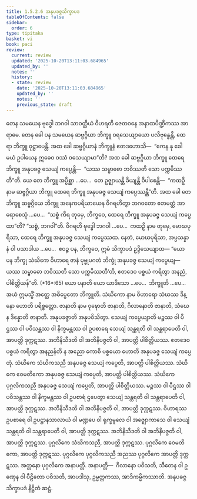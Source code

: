 ```yaml
---
title: 1.5.2.6 အနုပခဇ္ဇသိက္ခာပဒ
tableOfContents: false
sidebar:
  order: 6
type: tipitaka
basket: vi
book: paci
review:
  current: review
  updated: '2025-10-20T13:11:03.684965'
  updated_by: ''
  notes: ''
  history:
  - state: review
    date: '2025-10-20T13:11:03.684965'
    updated_by: ''
    notes: ''
    previous_state: draft
---
```



<DynamicBreadcrumb />


<ReviewStatus review={frontmatter.review} showDetails={true} />

<HypothesisAnnotation frontmatter={frontmatter} />

<Division number="119" book="paci" e="ch" v="2" p="62">

<Paragraph number="415" book="paci">
တေန သမယေန ဗုဒ္ဓေါ ဘဂဝါ သာဝတ္ထိယံ ဝိဟရတိ ဇေတဝနေ အနာထပိဏ္ဍိကဿ အာရာမေ. တေန ခေါ ပန သမယေန ဆဗ္ဗဂ္ဂိယာ ဘိက္ခူ ဝရသေယျာယော ပလိဗုန္ဓေန္တိ, ထေရာ ဘိက္ခူ ဝုဋ္ဌာပေန္တိ. အထ ခေါ ဆဗ္ဗဂ္ဂိယာနံ ဘိက္ခူနံ ဧတဒဟောသိ—  “ကေန နု ခေါ မယံ ဥပါယေန ဣဓေဝ ဝဿံ ဝသေယျာမာ”တိ? အထ ခေါ ဆဗ္ဗဂ္ဂိယာ ဘိက္ခူ ထေရေ ဘိက္ခူ အနုပခဇ္ဇ သေယျံ ကပ္ပေန္တိ—  “ယဿ သမ္ဗာဓော ဘဝိဿတိ သော ပက္ကမိဿတီ”တိ. ယေ တေ ဘိက္ခူ အပ္ပိစ္ဆာ …ပေ…  တေ ဥဇ္ဈာယန္တိ ခိယျန္တိ ဝိပါစေန္တိ—  “ကထဉှိ နာမ ဆဗ္ဗဂ္ဂိယာ ဘိက္ခူ ထေရေ ဘိက္ခူ အနုပခဇ္ဇ သေယျံ ကပ္ပေဿန္တီ”တိ.
</Paragraph>

<Paragraph number="416" book="paci">
အထ ခေါ တေ ဘိက္ခူ ဆဗ္ဗဂ္ဂိယေ ဘိက္ခူ အနေကပရိယာယေန ဝိဂရဟိတွာ ဘဂဝတော ဧတမတ္ထံ အာရောစေသုံ …ပေ…  “သစ္စံ ကိရ တုမှေ, ဘိက္ခဝေ, ထေရေ ဘိက္ခူ အနုပခဇ္ဇ သေယျံ ကပ္ပေထာ”တိ? “သစ္စံ, ဘဂဝါ”တိ. ဝိဂရဟိ ဗုဒ္ဓေါ ဘဂဝါ …ပေ…  ကထဉှိ နာမ တုမှေ, မောဃပုရိသာ, ထေရေ ဘိက္ခူ အနုပခဇ္ဇ သေယျံ ကပ္ပေဿထ. နေတံ, မောဃပုရိသာ, အပ္ပသန္နာနံ ဝါ ပသာဒါယ …ပေ…  ဧဝဉ္စ ပန, ဘိက္ခဝေ, ဣမံ သိက္ခာပဒံ ဥဒ္ဒိသေယျာထ—
</Paragraph>

</Division>
<Division number="120" book="paci" e="ch" v="2" p="62">

<Paragraph number="417" book="paci">
<Emphasis>“ယော ပန ဘိက္ခု သံဃိကေ ဝိဟာရေ ဇာနံ ပုဗ္ဗုပဂတံ ဘိက္ခုံ အနုပခဇ္ဇ သေယျံ ကပ္ပေယျ—  ယဿ သမ္ဗာဓော ဘဝိဿတိ သော ပက္ကမိဿတီ’တိ, ဧတဒေဝ ပစ္စယံ ကရိတွာ အနညံ, ပါစိတ္တိယန်”</Emphasis>တိ. (*16*:<Emphasis>65</Emphasis>)
</Paragraph>

</Division>
<Division number="121" book="paci" e="ch" v="2" p="62">

<Paragraph number="418" book="paci">
<Emphasis>ယော ပနာ</Emphasis>တိ ယော ယာဒိသော …ပေ…  <Emphasis>ဘိက္ခူ</Emphasis>တိ …ပေ…  အယံ ဣမသ္မိံ အတ္ထေ အဓိပ္ပေတော ဘိက္ခူတိ.
</Paragraph>

<Paragraph number="419" book="paci">
<Emphasis>သံဃိကော</Emphasis> နာမ ဝိဟာရော သံဃဿ ဒိန္နော ဟောတိ ပရိစ္စတ္တော.
</Paragraph>

<Paragraph number="420" book="paci">
<Emphasis>ဇာနာတိ</Emphasis> နာမ ဝုဍ္ဎောတိ ဇာနာတိ, ဂိလာနောတိ ဇာနာတိ, သံဃေန ဒိန္နောတိ ဇာနာတိ.
</Paragraph>

<Paragraph number="421" book="paci">
<Emphasis>အနုပခဇ္ဇာ</Emphasis>တိ အနုပဝိသိတွာ.
</Paragraph>

<Paragraph number="422" book="paci">
<Emphasis>သေယျံ ကပ္ပေယျာ</Emphasis>တိ မဉ္စဿ ဝါ ပီဌဿ ဝါ ပဝိသန္တဿ ဝါ နိက္ခမန္တဿ ဝါ ဥပစာရေ သေယျံ သန္ထရတိ ဝါ သန္ထရာပေတိ ဝါ, အာပတ္တိ ဒုက္ကဋဿ. အဘိနိသီဒတိ ဝါ အဘိနိပဇ္ဇတိ ဝါ, အာပတ္တိ ပါစိတ္တိယဿ.
</Paragraph>

<Paragraph number="423" book="paci">
<Emphasis>ဧတဒေဝ ပစ္စယံ ကရိတွာ အနညန်</Emphasis>တိ န အညော ကောစိ ပစ္စယော ဟောတိ အနုပခဇ္ဇ သေယျံ ကပ္ပေတုံ.
</Paragraph>

</Division>
<Division number="122" book="paci" e="ch" v="2" p="63">

<Paragraph number="424" book="paci">
သံဃိကေ သံဃိကသညီ အနုပခဇ္ဇ သေယျံ ကပ္ပေတိ, အာပတ္တိ ပါစိတ္တိယဿ. သံဃိကေ ဝေမတိကော အနုပခဇ္ဇ သေယျံ ကပ္ပေတိ, အာပတ္တိ ပါစိတ္တိယဿ. သံဃိကေ ပုဂ္ဂလိကသညီ အနုပခဇ္ဇ သေယျံ ကပ္ပေတိ, အာပတ္တိ ပါစိတ္တိယဿ.
</Paragraph>

<Paragraph number="425" book="paci">
မဉ္စဿ ဝါ ပီဌဿ ဝါ ပဝိသန္တဿ ဝါ နိက္ခမန္တဿ ဝါ ဥပစာရံ ဌပေတွာ သေယျံ သန္ထရတိ ဝါ သန္ထရာပေတိ ဝါ, အာပတ္တိ ဒုက္ကဋဿ. အဘိနိသီဒတိ ဝါ အဘိနိပဇ္ဇတိ ဝါ, အာပတ္တိ ဒုက္ကဋဿ. ဝိဟာရဿ ဥပစာရေ ဝါ ဥပဋ္ဌာနသာလာယံ ဝါ မဏ္ဍပေ ဝါ ရုက္ခမူလေ ဝါ အဇ္ဈောကာသေ ဝါ သေယျံ သန္ထရတိ ဝါ သန္ထရာပေတိ ဝါ, အာပတ္တိ ဒုက္ကဋဿ. အဘိနိသီဒတိ ဝါ အဘိနိပဇ္ဇတိ ဝါ, အာပတ္တိ ဒုက္ကဋဿ. ပုဂ္ဂလိကေ သံဃိကသညီ, အာပတ္တိ ဒုက္ကဋဿ. ပုဂ္ဂလိကေ ဝေမတိကော, အာပတ္တိ ဒုက္ကဋဿ. ပုဂ္ဂလိကေ ပုဂ္ဂလိကသညီ အညဿ ပုဂ္ဂလိကေ အာပတ္တိ ဒုက္ကဋဿ. အတ္တနော ပုဂ္ဂလိကေ အနာပတ္တိ.
</Paragraph>

</Division>
<Division number="123" book="paci" e="ch" v="2" p="63">

<Paragraph number="426" book="paci">
အနာပတ္တိ—  ဂိလာနော ပဝိသတိ, သီတေန ဝါ ဥဏှေန ဝါ ပီဠိတော ပဝိသတိ, အာပဒါသု, ဥမ္မတ္တကဿ, အာဒိကမ္မိကဿာတိ.

</Paragraph>
</Division>

<Paragraph number="427" type="center" book="paci">
အနုပခဇ္ဇသိက္ခာပဒံ နိဋ္ဌိတံ ဆဋ္ဌံ.
</Paragraph>
